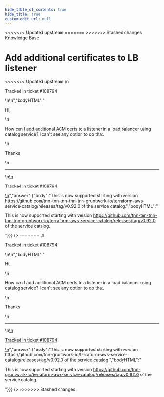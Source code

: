 ```yaml
---
hide_table_of_contents: true
hide_title: true
custom_edit_url: null
---
```



<head>
<<<<<<< Updated upstream
  <link rel="canonical" href="https://github.com/tnn-tnn-tnn-tnn-tnn-gruntwork-io/knowledge-base/discussions/476" />
=======
  <link rel="canonical" href="https://github.com/tnn-gruntwork-io/knowledge-base/discussions/476" />
>>>>>>> Stashed changes
</head>

<CenterLayout>
<span className="searchCategory">Knowledge Base</span>
<h1>Add additional certificates to LB listener</h1>
<<<<<<< Updated upstream
<GitHub discussion={{"id":"D_kwDOF8slf84AP1fI","number":476,"author":{"login":"fsanzdev"},"title":"Add additional certificates to LB listener","body":"\nHi, \r\n\r\nHow can I add additional ACM certs to a listener in a load balancer using catalog service? I can't see any option to do that.\r\n\r\nThanks\n\n---\n\n<ins datetime=\"2022-06-16T18:29:07Z\">\n  <p><a href=\"https://support.gruntwork.io/hc/requests/108794\">Tracked in ticket #108794</a></p>\n</ins>\n","bodyHTML":"<p dir=\"auto\">Hi,</p>\n<p dir=\"auto\">How can I add additional ACM certs to a listener in a load balancer using catalog service? I can't see any option to do that.</p>\n<p dir=\"auto\">Thanks</p>\n<hr>\n<ins datetime=\"2022-06-16T18:29:07Z\">\n  <p dir=\"auto\"><a href=\"https://support.gruntwork.io/hc/requests/108794\" rel=\"nofollow\">Tracked in ticket #108794</a></p>\n</ins>","answer":{"body":"This is now supported starting with version https://github.com/tnn-tnn-tnn-tnn-tnn-gruntwork-io/terraform-aws-service-catalog/releases/tag/v0.92.0 of the service catalog.","bodyHTML":"<p dir=\"auto\">This is now supported starting with version <a href=\"https://github.com/tnn-tnn-tnn-tnn-tnn-gruntwork-io/terraform-aws-service-catalog/releases/tag/v0.92.0\">https://github.com/tnn-tnn-tnn-tnn-tnn-gruntwork-io/terraform-aws-service-catalog/releases/tag/v0.92.0</a> of the service catalog.</p>"}}} />
=======
<GitHub discussion={{"id":"D_kwDOF8slf84AP1fI","number":476,"author":{"login":"fsanzdev"},"title":"Add additional certificates to LB listener","body":"\nHi, \r\n\r\nHow can I add additional ACM certs to a listener in a load balancer using catalog service? I can't see any option to do that.\r\n\r\nThanks\n\n---\n\n<ins datetime=\"2022-06-16T18:29:07Z\">\n  <p><a href=\"https://support.gruntwork.io/hc/requests/108794\">Tracked in ticket #108794</a></p>\n</ins>\n","bodyHTML":"<p dir=\"auto\">Hi,</p>\n<p dir=\"auto\">How can I add additional ACM certs to a listener in a load balancer using catalog service? I can't see any option to do that.</p>\n<p dir=\"auto\">Thanks</p>\n<hr>\n<ins datetime=\"2022-06-16T18:29:07Z\">\n  <p dir=\"auto\"><a href=\"https://support.gruntwork.io/hc/requests/108794\" rel=\"nofollow\">Tracked in ticket #108794</a></p>\n</ins>","answer":{"body":"This is now supported starting with version https://github.com/tnn-gruntwork-io/terraform-aws-service-catalog/releases/tag/v0.92.0 of the service catalog.","bodyHTML":"<p dir=\"auto\">This is now supported starting with version <a href=\"https://github.com/tnn-gruntwork-io/terraform-aws-service-catalog/releases/tag/v0.92.0\">https://github.com/tnn-gruntwork-io/terraform-aws-service-catalog/releases/tag/v0.92.0</a> of the service catalog.</p>"}}} />
>>>>>>> Stashed changes

</CenterLayout>
  

<!-- ##DOCS-SOURCER-START
{
  "sourcePlugin": "github-discussions",
  "hash": "a290b3e9ec94d6d8f719cba54e9d6a00"
}
##DOCS-SOURCER-END -->
